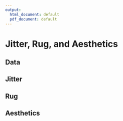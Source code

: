 ```yaml
---
output:
  html_document: default
  pdf_document: default
---
```


# Jitter, Rug, and Aesthetics {#jitter-rug}

## Data



## Jitter

## Rug

## Aesthetics
